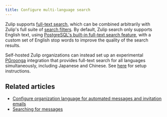 ```yaml
---
title: Configure multi-language search
---
```


Zulip supports [full-text search](/help/search-for-messages), which can be
combined arbitrarily with Zulip's full suite of [search
filters](/help/search-for-messages#search-filters). By default, Zulip search
only supports English text, using [PostgreSQL's built-in full-text search
feature](https://www.postgresql.org/docs/current/textsearch.html), with a custom
set of English stop words to improve the quality of the search results.

Self-hosted Zulip organizations can instead set up an experimental
[PGroonga](https://pgroonga.github.io/) integration that provides full-text
search for all languages simultaneously, including Japanese and Chinese. See
[here](https://zulip.readthedocs.io/en/stable/subsystems/full-text-search.html#multi-language-full-text-search)
for setup instructions.

## Related articles

* [Configure organization language for automated messages and invitation emails][org-lang]
* [Searching for messages](/help/search-for-messages)

[org-lang]: /help/configure-organization-language
